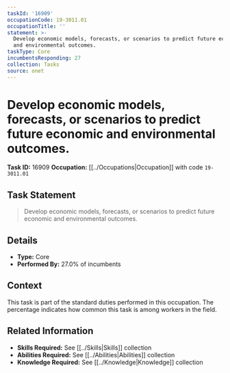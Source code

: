 ```yaml
---
taskId: '16909'
occupationCode: 19-3011.01
occupationTitle: ''
statement: >-
  Develop economic models, forecasts, or scenarios to predict future economic
  and environmental outcomes.
taskType: Core
incumbentsResponding: 27
collection: Tasks
source: onet
---
```

# Develop economic models, forecasts, or scenarios to predict future economic and environmental outcomes.

**Task ID:** 16909
**Occupation:** [[../Occupations|Occupation]] with code `19-3011.01`

## Task Statement

> Develop economic models, forecasts, or scenarios to predict future economic and environmental outcomes.

## Details

- **Type:** Core
- **Performed By:** 27.0% of incumbents

## Context

This task is part of the standard duties performed in this occupation. The percentage indicates how common this task is among workers in the field.

## Related Information

- **Skills Required:** See [[../Skills|Skills]] collection
- **Abilities Required:** See [[../Abilities|Abilities]] collection
- **Knowledge Required:** See [[../Knowledge|Knowledge]] collection
